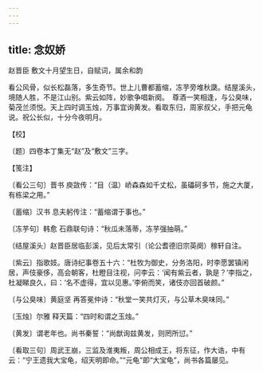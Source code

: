 ```yaml
---
---
---
```

title: 念奴娇
---



赵晋臣 敷文十月望生日，自赋词，属余和韵





看公风骨，似长松磊落，多生奇节。世上儿曹都蓄缩，冻芋旁堆秋瓞。结屋溪头，境随人胜，不是江山别。紫云如阵，妙歌争唱新阕。　尊酒一笑相逢，与公臭味，菊茂兰须悦。天上四时调玉烛，万事宜询黄发。看取东归，周家叔父，手把元龟说。祝公长似，十分今夜明月。





【校】


〔题〕四卷本丁集无“赵”及“敷文”三字。





【笺注】


〔看公三句〕晋书 庾敳传：“目（温）峤森森如千丈松，虽礧砢多节，施之大厦，有栋梁之用。”

〔蓄缩〕汉书 息夫躬传注：“蓄缩谓于事也。”

〔冻芋句〕韩愈 石鼎联句诗：“秋瓜未落蒂，冻芋强抽萌。”

〔结屋溪头〕赵晋臣居临彭溪，见后太常引（论公耆德旧宗英阕）稼轩自注。

〔紫云〕指歌妓。唐诗纪事卷五十六：“杜牧为御史，分务洛阳，时李愿罢镇闲居，声伎豪侈，高会朝客，杜瞪目注视，问李云：‘闻有紫云者，孰是？’李指之，杜凝睇良久，曰：‘名不虚得，宜以见惠。’李俯而笑，诸伎亦回首破颜。”

〔与公臭味〕黄庭坚 再答冕仲诗：“秋堂一笑共灯灭，与公草木臭味同。”

〔玉烛〕尔雅 释天篇：“四时和谓之玉烛。”

〔黄发〕谓老年也。尚书秦誓：“尚猷询兹黄发，则罔所愆。”

〔看取三句〕周武王崩，三监及淮夷叛，周公相成王，将东征，作大诰，中有云：“宁王遗我大宝龟，绍天明即命。”“元龟”即“大宝龟”，尚书各篇屡见。